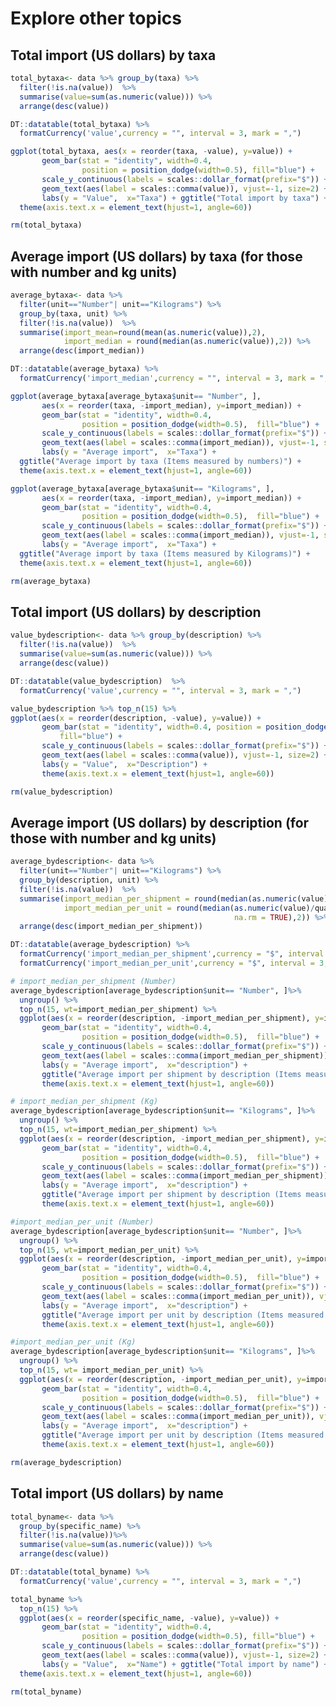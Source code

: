 # Explore other topics

## Total import (US dollars) by taxa 
```r
total_bytaxa<- data %>% group_by(taxa) %>%
  filter(!is.na(value))  %>%
  summarise(value=sum(as.numeric(value))) %>%
  arrange(desc(value))

DT::datatable(total_bytaxa) %>%
  formatCurrency('value',currency = "", interval = 3, mark = ",")

ggplot(total_bytaxa, aes(x = reorder(taxa, -value), y=value)) + 
       geom_bar(stat = "identity", width=0.4, 
                position = position_dodge(width=0.5), fill="blue") +
       scale_y_continuous(labels = scales::dollar_format(prefix="$")) +
       geom_text(aes(label = scales::comma(value)), vjust=-1, size=2) +
       labs(y = "Value",  x="Taxa") + ggtitle("Total import by taxa") +
  theme(axis.text.x = element_text(hjust=1, angle=60)) 

rm(total_bytaxa)
```

## Average import (US dollars) by taxa (for those with number and kg units)
```r
average_bytaxa<- data %>% 
  filter(unit=="Number"| unit=="Kilograms") %>%
  group_by(taxa, unit) %>%
  filter(!is.na(value))  %>%
  summarise(import_mean=round(mean(as.numeric(value)),2), 
            import_median = round(median(as.numeric(value)),2)) %>%
  arrange(desc(import_median))

DT::datatable(average_bytaxa) %>%
  formatCurrency('import_median',currency = "", interval = 3, mark = ",")

ggplot(average_bytaxa[average_bytaxa$unit== "Number", ], 
       aes(x = reorder(taxa, -import_median), y=import_median)) + 
       geom_bar(stat = "identity", width=0.4, 
                position = position_dodge(width=0.5),  fill="blue") +
       scale_y_continuous(labels = scales::dollar_format(prefix="$")) +
       geom_text(aes(label = scales::comma(import_median)), vjust=-1, size=2) +
       labs(y = "Average import",  x="Taxa") + 
  ggtitle("Average import by taxa (Items measured by numbers)") +
  theme(axis.text.x = element_text(hjust=1, angle=60)) 

ggplot(average_bytaxa[average_bytaxa$unit== "Kilograms", ], 
       aes(x = reorder(taxa, -import_median), y=import_median)) + 
       geom_bar(stat = "identity", width=0.4, 
                position = position_dodge(width=0.5),  fill="blue") +
       scale_y_continuous(labels = scales::dollar_format(prefix="$")) +
       geom_text(aes(label = scales::comma(import_median)), vjust=-1, size=2) +
       labs(y = "Average import",  x="Taxa") + 
  ggtitle("Average import by taxa (Items measured by Kilograms)") +
  theme(axis.text.x = element_text(hjust=1, angle=60)) 

rm(average_bytaxa)
```

## Total import (US dollars) by description
```r
value_bydescription<- data %>% group_by(description) %>%
  filter(!is.na(value))  %>%
  summarise(value=sum(as.numeric(value))) %>%
  arrange(desc(value))

DT::datatable(value_bydescription)  %>%
  formatCurrency('value',currency = "", interval = 3, mark = ",")

value_bydescription %>% top_n(15) %>%
ggplot(aes(x = reorder(description, -value), y=value)) + 
       geom_bar(stat = "identity", width=0.4, position = position_dodge(width=0.5), 
           fill="blue") +
       scale_y_continuous(labels = scales::dollar_format(prefix="$")) +
       geom_text(aes(label = scales::comma(value)), vjust=-1, size=2) +
       labs(y = "Value",  x="Description") +
       theme(axis.text.x = element_text(hjust=1, angle=60)) 

rm(value_bydescription)
```

## Average import (US dollars) by description (for those with number and kg units)
```r
average_bydescription<- data %>% 
  filter(unit=="Number"| unit=="Kilograms") %>%
  group_by(description, unit) %>%
  filter(!is.na(value))  %>%
  summarise(import_median_per_shipment = round(median(as.numeric(value)),2),
            import_median_per_unit = round(median(as.numeric(value)/quantity, 
                                                  na.rm = TRUE),2)) %>%
  arrange(desc(import_median_per_shipment))

DT::datatable(average_bydescription) %>%
  formatCurrency('import_median_per_shipment',currency = "$", interval = 3, mark = ",") %>%
  formatCurrency('import_median_per_unit',currency = "$", interval = 3, mark = ",") 

# import_median_per_shipment (Number)
average_bydescription[average_bydescription$unit== "Number", ]%>% 
  ungroup() %>%
  top_n(15, wt=import_median_per_shipment) %>%
  ggplot(aes(x = reorder(description, -import_median_per_shipment), y=import_median_per_shipment)) + 
       geom_bar(stat = "identity", width=0.4, 
                position = position_dodge(width=0.5),  fill="blue") +
       scale_y_continuous(labels = scales::dollar_format(prefix="$")) +
       geom_text(aes(label = scales::comma(import_median_per_shipment)), vjust=-1, size=2) +
       labs(y = "Average import",  x="description") + 
       ggtitle("Average import per shipment by description (Items measured by numbers)") +
       theme(axis.text.x = element_text(hjust=1, angle=60)) 

# import_median_per_shipment (Kg)
average_bydescription[average_bydescription$unit== "Kilograms", ]%>% 
  ungroup() %>%
  top_n(15, wt=import_median_per_shipment) %>%
  ggplot(aes(x = reorder(description, -import_median_per_shipment), y=import_median_per_shipment)) + 
       geom_bar(stat = "identity", width=0.4, 
                position = position_dodge(width=0.5),  fill="blue") +
       scale_y_continuous(labels = scales::dollar_format(prefix="$")) +
       geom_text(aes(label = scales::comma(import_median_per_shipment)), vjust=-1, size=2) +
       labs(y = "Average import",  x="description") + 
       ggtitle("Average import per shipment by description (Items measured by Kilograms)") +
       theme(axis.text.x = element_text(hjust=1, angle=60)) 

#import_median_per_unit (Number)
average_bydescription[average_bydescription$unit== "Number", ]%>% 
  ungroup() %>%
  top_n(15, wt=import_median_per_unit) %>%
  ggplot(aes(x = reorder(description, -import_median_per_unit), y=import_median_per_unit)) + 
       geom_bar(stat = "identity", width=0.4, 
                position = position_dodge(width=0.5),  fill="blue") +
       scale_y_continuous(labels = scales::dollar_format(prefix="$")) +
       geom_text(aes(label = scales::comma(import_median_per_unit)), vjust=-1, size=2) +
       labs(y = "Average import",  x="description") + 
       ggtitle("Average import per unit by description (Items measured by Kilograms)") +
       theme(axis.text.x = element_text(hjust=1, angle=60)) 

#import_median_per_unit (Kg)
average_bydescription[average_bydescription$unit== "Kilograms", ]%>% 
  ungroup() %>%
  top_n(15, wt= import_median_per_unit) %>%
  ggplot(aes(x = reorder(description, -import_median_per_unit), y=import_median_per_unit)) + 
       geom_bar(stat = "identity", width=0.4, 
                position = position_dodge(width=0.5),  fill="blue") +
       scale_y_continuous(labels = scales::dollar_format(prefix="$")) +
       geom_text(aes(label = scales::comma(import_median_per_unit)), vjust=-1, size=2) +
       labs(y = "Average import",  x="description") + 
       ggtitle("Average import per unit by description (Items measured by Kilograms)") +
       theme(axis.text.x = element_text(hjust=1, angle=60)) 

rm(average_bydescription)
```

## Total import (US dollars) by name
```r
total_byname<- data %>% 
  group_by(specific_name) %>%
  filter(!is.na(value))%>%
  summarise(value=sum(as.numeric(value))) %>%
  arrange(desc(value))

DT::datatable(total_byname) %>%
  formatCurrency('value',currency = "", interval = 3, mark = ",")

total_byname %>%
  top_n(15) %>%
  ggplot(aes(x = reorder(specific_name, -value), y=value)) + 
       geom_bar(stat = "identity", width=0.4, 
                position = position_dodge(width=0.5), fill="blue") +
       scale_y_continuous(labels = scales::dollar_format(prefix="$")) +
       geom_text(aes(label = scales::comma(value)), vjust=-1, size=2) +
       labs(y = "Value",  x="Name") + ggtitle("Total import by name") +
  theme(axis.text.x = element_text(hjust=1, angle=60)) 

rm(total_byname)
```

